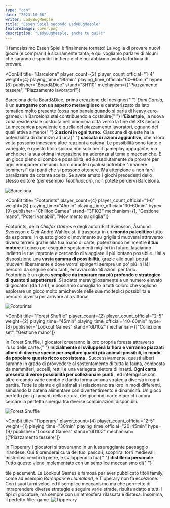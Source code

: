 ```yaml
---
type: "con"
date: "2023-10-06"
writer: LadyBugMeeple
title: "Essen Spiel secondo LadyBugMeeple"
featureImage: cover.png
description: "LadyBugMeeple, anche tu qui?!"
---
```


<FundingIntro>
  Il famosissimo Essen Spiel è finalmente tornato! La voglia di provare nuovi giochi (e comprarli) è sicuramente tanta,
  e qui vogliamo parlarvi di alcuni che saranno disponibili in fiera e che noi abbiamo avuto la fortuna di provare.
</FundingIntro>

<ConBit
  title="Barcelona"
  player_count={2}
  player_count_official="1-4"
  weight={4}
  playing_time="90min"
  playing_time_official="60–90min"
  hype={8}
  publisher="Board&Dice"
  stand="3H110"
  mechanism={["Piazzamento tessere", "Piazzamento lavoratori"]}
>
  Barcelona della <Link to="/publishers/boardanddice">Board&Dice</Link>, prima creazione del designer{" "}
  <em>Dani Garcia</em>, è un <strong>eurogame con un aspetto meraviglioso</strong> e caratterizzato da lato tematico
  molto presente (cosa non banale quando si parla di heavy euro-games). In Barcelona stai contribuendo a costruire{" "}
  <strong>l'Eixample</strong>, la nuova zona residenziale costruita nell'omonima città verso la fine del XIX secolo. La
  meccanica prevalente è quella del piazzamento lavoratori, ognuno dei quali attiva almeno{" "}
  <strong>2 azioni in ogni turno</strong>. Ciascuna di queste ha la potenzialità di dar inizio ad una{" "}
  <strong>cascata di azioni aggiuntive</strong>, che a loro volta possono innescare altre reazioni a catena. Le
  possibilità sono tante e variegate, e questo titolo spicca non solo per il gameplay appagante, ma anche per la sua
  ottima integrazione tra aderenza al tema e meccaniche. È un gioco pieno di combo e possibilità, ed è assolutamente da
  provare per ogni eurogamer che ami i turni durante i quali si potrebbe "rimanere sommersi" dai punti che si possono
  ottenere. Ma attenzione a non farvi paralizzare da cotanta scelta. Se avete amato i giochi precedenti dello stesso
  editore (per esempio <em>Teotihuacan</em>), non potete perdervi Barcelona.
</ConBit>

<img src="barcelona.jpg?t=1" alt="Barcelona" />

<ConBit
  title="Footprints"
  player_count={4}
  player_count_official="1-6"
  weight={3}
  playing_time="45min"
  playing_time_official="30-60min"
  hype={9}
  publisher="Chilifox Games"
  stand="3F102"
  mechanism={[, "Gestione mano", "Poteri variabili", "Movimento su griglia"]}
>
  Footprints, della <em>Chilifox Games</em> e degli autori <Link to="/designers/eilif-svensson">Eilif Svensson</Link>,
  Åsmund Svensson e Geir André Wahlquist, ti trasporta in un <strong>mondo paleolitico</strong> tutto da esplorare. In
  questo gioco di <Link to="/mechanisms/movimento-su-griglia">movimento su griglia</Link> ti muoverai attraverso diversi
  terreni grazie alla tua mano di carte, potenziando nel mentre <strong>il tuo motore</strong> di gioco per eseguire
  spostamenti migliori in futuro, lasciando indietro le tue impronte e cercando di viaggiare il piú lontano possibile.
  Hai a disposizione una <strong>vasta gamma di possibilità</strong>, grazie alle quali potrai muoverti liberamente e
  dove vorrai spingerti sempre un po' piú in là! I percorsi da seguire sono tanti, ed avrai solo 14 azioni per farlo.
  <br />
  Footprints è un gioco <strong>semplice da imparare ma più profondo e strategico di quanto ti aspetteresti</strong>. Si
  adatta meravigliosamente a un numero elevato di giocatori (da 1 a 6), e possiamo consigliarlo a tutti coloro che vogliono
  esplorare un gioco molto amichevole nelle sue molteplici possibilità e percorsi diversi per arrivare alla vittoria!
</ConBit>

<img src="footprints.jpg?t=1" alt="Footprints!" />

<ConBit
  title="Forest Shuffle"
  player_count={2}
  player_count_official="2-5"
  weight={2}
  playing_time="45min"
  playing_time_official="40-60min"
  hype={8}
  publisher="Lookout Games"
  stand="6D102"
  mechanism={["Collezione set", "Gestione mano"]}
>
  In Forest Shuffle, i giocatori creeranno la loro propria foresta attraverso l'uso delle carte.{" "}
  <strong>
    Inizialmente si svilupperá la flora e verranno piazzati ​​alberi di diverse specie per ospitare quanti più animali
    possibili, in modo da popolare questo ricco ecosistema
  </strong>
  . Successivamente, questi alberi saranno in grado di provvedere al sostentamento di tutta la fauna, composta da mammiferi,
  uccelli, rettili e una variegata pletora di insetti. <strong>
    Ogni carta presenta diverse possibilità per collezionare punti
  </strong>, ed interagisce con altre creando varie combo e dando forma ad una strategia diversa in ogni partita. Tutte le
  piante e gli animali si relazionano tra loro in modi differenti, simulando la catena alimentare con divertentimento e dinamicità.
  Un gioco perfetto per gli amanti della natura, dei giochi di carte e per chi adora cercare la perfetta sinergia tra diverse
  combinazioni disponibili.
</ConBit>

<img src="forest-shuffle.jpg?t=1" alt="Forest Shuffle" />

<ConBit
  title="Tipperary"
  player_count={4}
  player_count_official="2-5"
  weight={1}
  playing_time="30min"
  playing_time_official="20-45min"
  hype={9}
  publisher="Lookout Games"
  stand="6D102"
  mechanism={["Piazzamento tessere"]}
>
  In Tipperary i giocatori si troveranno in un lussureggiante paesaggio irlandese. Qui ti prenderai cura dei tuoi
  pascoli, scoprirai torri medievali, misteriosi cerchi di pietre, e svilupperai la tua{" "}
  <strong>distilleria personale</strong>. Tutto questo viene implementato con un semplice meccanismo di{" "}
  <Link to="/mechanisms/piazzamento-tessere">tile placement</Link>. La Lookout Games è famosa per aver pubblicato titoli
  family, come ad esempio <em>Bärenpark</em> e <em>Llamaland</em>, e Tipperary non fa eccezione. Con i suoi turni veloci
  ed il semplice meccanismo ma che permette di intraprendere diverse strategie e seguire varie strade, risulta adatto a
  tutti i tipi di giocatore, ma sempre con un'atmosfera rilassata e distesa. Insomma, il perfetto filler game.
</ConBit>

<img src="tipperary.jpg?t=1" alt="Tipperary" />
